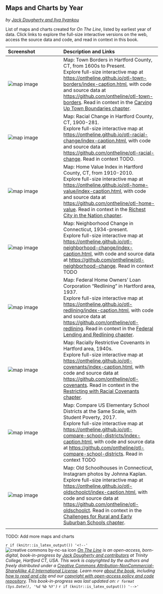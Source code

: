## Maps and Charts by Year {- #maps-and-charts}
*by [Jack Dougherty and Ilya Ilyankou](authors-and-contributors.html)*

List of maps and charts created for *On The Line*, listed by earliest year of data. Click links to explore the full-size interactive versions on the web, access the source data and code, and read in context in this book.

| Screenshot | Description and Links |
|:---|:------|
| ![map image](images/1600s-otl-town-borders.jpg) | Map: Town Borders in Hartford County, CT, from 1600s to Present.</br>  Explore full-size interactive map at <https://ontheline.github.io/otl-town-borders/index-caption.html>, with code and source data at <https://github.com/ontheline/otl-town-borders>. Read in context in the [Carving Up Town Boundaries chapter](carving.html). |
| ![map image](images/1900-2018-otl-racial-change.jpg) | Map: Racial Change in Hartford County, CT, 1900-281.</br>  Explore full-size interactive map at <https://ontheline.github.io/otl-racial-change/index-caption.html>, with code and source data at <https://github.com/ontheline/otl-racial-change>. Read in context TODO. |
| ![map image](images/1910-2010-otl-home-value.jpg) | Map: Home Value Index in Hartford County, CT, from 1910-2010.</br>  Explore full-size interactive map at <https://ontheline.github.io/otl-home-value/index-caption.html>, with code and source data at <https://github.com/ontheline/otl-home-value>. Read in context in the [Richest City in the Nation chapter](richest.html). |
| ![map image](images/1934-otl-neighborhood-change.png) | Map: Neighborhood Change in Connecticut, 1934-present.</br>  Explore full-size interactive map at <https://ontheline.github.io/otl-neighborhood-change/index-caption.html>, with code and source data at <https://github.com/ontheline/otl-neighborhood-change>. Read in context TODO |
| ![map image](images/1937-otl-redlining.png) | Map: Federal Home Owners' Loan Corporation "Redlining" in Hartford area, 1937.</br> Explore full-size interactive map at <https://ontheline.github.io/otl-redlining/index-caption.html>, with code and source data at <https://github.com/ontheline/otl-redlining>. Read in context in the [Federal Lending and Redlining chapter](lending.html). |
| ![map image](images/1940-otl-covenants.png) | Map: Racially Restrictive Covenants in Hartford area, 1940s.</br> Explore full-size interactive map at <https://ontheline.github.io/otl-covenants/index-caption.html>, with code and source data at <https://github.com/ontheline/otl-covenants>. Read in context in the [Restricting with Racial Covenants chapter](restricting.html).|
| ![map image](images/2017-otl-compare-school-districts.png) | Map: Compare US Elementary School Districts at the Same Scale, with Student Poverty, 2017.</br>  Explore full-size interactive map at <https://ontheline.github.io/otl-compare-school-districts/index-caption.html>, with code and source data at <https://github.com/ontheline/otl-compare-school-districts>. Read in context TODO |
| ![map image](images/2020-otl-oldschoolct.png) | Map: Old Schoolhouses in Connecticut, Instagram photos by Johnna Kaplan.</br>  Explore full-size interactive map at <https://ontheline.github.io/otl-oldschoolct/index-caption.html>, with code and source data at <https://github.com/ontheline/otl-oldschoolct>. Read in context in the [Challenges for Rural and Early Suburban Schools chapter](rural.html). |   
|   |   |

TODO: Add more maps and charts


`r if (knitr::is_latex_output()) '<!--'`
![creative commons by-nc-sa icon](images/cc-by-nc-sa-88x31.png) *[On The Line](http://ontheline.trincoll.edu) is an open-access, born-digital, book-in-progress by [Jack Dougherty and contributors](authors-and-contributors.html) at Trinity College, Hartford CT, USA. This work is copyrighted by the authors and freely distributed under a [Creative Commons Attribution-NonCommercial-ShareAlike 4.0 International License](http://creativecommons.org/licenses/by-nc-sa/4.0/). Learn more [about the book](about-the-book.html), including [how to read and cite](how-to-read-and-cite.html) and our [copyright with open-access policy and code repository](copyright-with-open-access.html). This book-in-progress was last updated on: `r format (Sys.Date(), '%d %b %Y')`*
`r if (knitr::is_latex_output()) '-->'`

